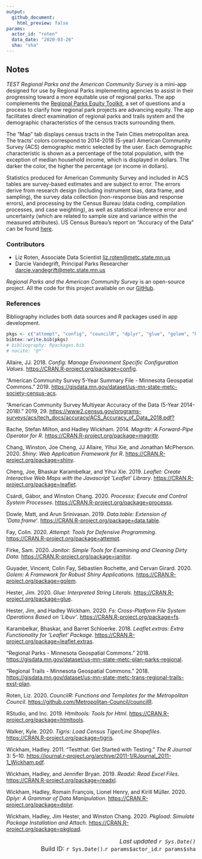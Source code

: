 ```yaml
---
output: 
  github_document:
    html_preview: false
params: 
  actor_id: "roten" 
  data_date: "2020-03-26"
  sha: "sha"
---
```

## Notes  

*TEST Regional Parks and the American Community Survey* is a mini-app designed for use by Regional Parks implementing agencies to assist in their progressing toward a more equitable use of regional parks. The app complements the [Regional Parks Equity Toolkit](https://metrocouncil.org/parks/Planning/Parks-Equity-Toolkit.aspx), a set of questions and a process to clarify how regional park projects are advancing equity. The app facilitates direct examination of regional parks and trails system and the demographic characteristics of the census tracts surrounding them.  



The "Map" tab displays census tracts in the Twin Cities metropolitan area. The tracts' colors correspond to 2014-2018 (5-year) American Community Survey (ACS) demographic metric selected by the user. Each demographic characteristic is shown as a percentage of the total population, with the exception of median household income, which is displayed in dollars. The darker the color, the higher the percentage (or income in dollars).    



Statistics produced for American Community Survey and included in ACS tables are survey-based estimates and are subject to error. The errors derive from research design (including instrument bias, data frame, and sampling), the survey data collection (non-response bias and response errors), and processing by the Census Bureau (data coding, compilation processes, and case weighting), as well as statistical inference error and uncertainty (which are related to sample size and variance within the measured attributes). US Census Bureau's report on "Accuracy of the Data" can be found [here](https://www2.census.gov/programs-surveys/acs/tech_docs/accuracy/MultiyearACSAccuracyofData2017.pdf?#).  

### Contributors  

- Liz Roten, Associate Data Scientist [liz.roten@metc.state.mn.us](mailto:liz.roten@metc.state.mn.us)  
- Darcie Vandegrift, Principal Parks Researcher [darcie.vandegrift@metc.state.mn.us](mailto:darcie.vandegrift@metc.state.mn.us)  
  
*Regional Parks and the American Community Survey* is an open-source project. All the code for this project available on our [GitHub](https://github.com/Metropolitan-Council/regionalparks.acs).   


### References  

Bibliography includes both data sources and R packages used in app development.  
```r
pkgs <- c("attempt", "config", "councilR", "dplyr", "glue", "golem", "htmltools", "leaflet", "magrittr", "processx", "shiny", "pkgload", "leaflet.extras", "testthat", "data.table", "tigris", "fs", "readxl", "janitor")
bibtex::write.bib(pkgs)
# bibliography: Rpackages.bib
# nocite: '@*'
```

<div id="refs" class="references">
<div id="ref-config">
<p>Allaire, JJ. 2018. <em>Config: Manage Environment Specific Configuration Values</em>. <a href="https://CRAN.R-project.org/package=config" class="uri">https://CRAN.R-project.org/package=config</a>.</p>
</div>
<div id="ref-noauthor_american">
<p>“American Community Survey 5-Year Summary File - Minnesota Geospatial Commons.” 2019. <a href="https://gisdata.mn.gov/dataset/us-mn-state-metc-society-census-acs" class="uri">https://gisdata.mn.gov/dataset/us-mn-state-metc-society-census-acs</a>.</p>
</div>
<div id="ref-noauthor_american-1">
<p>“American Community Survey Multiyear Accuracy of the Data (5-Year 2014-2018).” 2019, 29. <a href="https://www2.census.gov/programs-surveys/acs/tech_docs/accuracy/ACS_Accuracy_of_Data_2018.pdf?" class="uri">https://www2.census.gov/programs-surveys/acs/tech_docs/accuracy/ACS_Accuracy_of_Data_2018.pdf?</a></p>
</div>
<div id="ref-magrittr">
<p>Bache, Stefan Milton, and Hadley Wickham. 2014. <em>Magrittr: A Forward-Pipe Operator for R</em>. <a href="https://CRAN.R-project.org/package=magrittr" class="uri">https://CRAN.R-project.org/package=magrittr</a>.</p>
</div>
<div id="ref-shiny">
<p>Chang, Winston, Joe Cheng, JJ Allaire, Yihui Xie, and Jonathan McPherson. 2020. <em>Shiny: Web Application Framework for R</em>. <a href="https://CRAN.R-project.org/package=shiny" class="uri">https://CRAN.R-project.org/package=shiny</a>.</p>
</div>
<div id="ref-leaflet">
<p>Cheng, Joe, Bhaskar Karambelkar, and Yihui Xie. 2019. <em>Leaflet: Create Interactive Web Maps with the Javascript ’Leaflet’ Library</em>. <a href="https://CRAN.R-project.org/package=leaflet" class="uri">https://CRAN.R-project.org/package=leaflet</a>.</p>
</div>
<div id="ref-processx">
<p>Csárdi, Gábor, and Winston Chang. 2020. <em>Processx: Execute and Control System Processes</em>. <a href="https://CRAN.R-project.org/package=processx" class="uri">https://CRAN.R-project.org/package=processx</a>.</p>
</div>
<div id="ref-data.table">
<p>Dowle, Matt, and Arun Srinivasan. 2019. <em>Data.table: Extension of ‘Data.frame‘</em>. <a href="https://CRAN.R-project.org/package=data.table" class="uri">https://CRAN.R-project.org/package=data.table</a>.</p>
</div>
<div id="ref-attempt">
<p>Fay, Colin. 2020. <em>Attempt: Tools for Defensive Programming</em>. <a href="https://CRAN.R-project.org/package=attempt" class="uri">https://CRAN.R-project.org/package=attempt</a>.</p>
</div>
<div id="ref-janitor">
<p>Firke, Sam. 2020. <em>Janitor: Simple Tools for Examining and Cleaning Dirty Data</em>. <a href="https://CRAN.R-project.org/package=janitor" class="uri">https://CRAN.R-project.org/package=janitor</a>.</p>
</div>
<div id="ref-golem">
<p>Guyader, Vincent, Colin Fay, Sébastien Rochette, and Cervan Girard. 2020. <em>Golem: A Framework for Robust Shiny Applications</em>. <a href="https://CRAN.R-project.org/package=golem" class="uri">https://CRAN.R-project.org/package=golem</a>.</p>
</div>
<div id="ref-glue">
<p>Hester, Jim. 2020. <em>Glue: Interpreted String Literals</em>. <a href="https://CRAN.R-project.org/package=glue" class="uri">https://CRAN.R-project.org/package=glue</a>.</p>
</div>
<div id="ref-fs">
<p>Hester, Jim, and Hadley Wickham. 2020. <em>Fs: Cross-Platform File System Operations Based on ’Libuv’</em>. <a href="https://CRAN.R-project.org/package=fs" class="uri">https://CRAN.R-project.org/package=fs</a>.</p>
</div>
<div id="ref-leaflet.extras">
<p>Karambelkar, Bhaskar, and Barret Schloerke. 2018. <em>Leaflet.extras: Extra Functionality for ’Leaflet’ Package</em>. <a href="https://CRAN.R-project.org/package=leaflet.extras" class="uri">https://CRAN.R-project.org/package=leaflet.extras</a>.</p>
</div>
<div id="ref-noauthor_regional">
<p>“Regional Parks - Minnesota Geospatial Commons.” 2018. <a href="https://gisdata.mn.gov/dataset/us-mn-state-metc-plan-parks-regional" class="uri">https://gisdata.mn.gov/dataset/us-mn-state-metc-plan-parks-regional</a>.</p>
</div>
<div id="ref-noauthor_regional-1">
<p>“Regional Trails - Minnesota Geospatial Commons.” 2018. <a href="https://gisdata.mn.gov/dataset/us-mn-state-metc-trans-regional-trails-exst-plan" class="uri">https://gisdata.mn.gov/dataset/us-mn-state-metc-trans-regional-trails-exst-plan</a>.</p>
</div>
<div id="ref-councilR">
<p>Roten, Liz. 2020. <em>CouncilR: Functions and Templates for the Metropolitan Council</em>. <a href="https://github.com/Metropolitan-Council/councilR" class="uri">https://github.com/Metropolitan-Council/councilR</a>.</p>
</div>
<div id="ref-htmltools">
<p>RStudio, and Inc.&nbsp;2019. <em>Htmltools: Tools for Html</em>. <a href="https://CRAN.R-project.org/package=htmltools" class="uri">https://CRAN.R-project.org/package=htmltools</a>.</p>
</div>
<div id="ref-tigris">
<p>Walker, Kyle. 2020. <em>Tigris: Load Census Tiger/Line Shapefiles</em>. <a href="https://CRAN.R-project.org/package=tigris" class="uri">https://CRAN.R-project.org/package=tigris</a>.</p>
</div>
<div id="ref-testthat">
<p>Wickham, Hadley. 2011. “Testthat: Get Started with Testing.” <em>The R Journal</em> 3: 5–10. <a href="https://journal.r-project.org/archive/2011-1/RJournal_2011-1_Wickham.pdf" class="uri">https://journal.r-project.org/archive/2011-1/RJournal_2011-1_Wickham.pdf</a>.</p>
</div>
<div id="ref-readxl">
<p>Wickham, Hadley, and Jennifer Bryan. 2019. <em>Readxl: Read Excel Files</em>. <a href="https://CRAN.R-project.org/package=readxl" class="uri">https://CRAN.R-project.org/package=readxl</a>.</p>
</div>
<div id="ref-dplyr">
<p>Wickham, Hadley, Romain François, Lionel Henry, and Kirill Müller. 2020. <em>Dplyr: A Grammar of Data Manipulation</em>. <a href="https://CRAN.R-project.org/package=dplyr" class="uri">https://CRAN.R-project.org/package=dplyr</a>.</p>
</div>
<div id="ref-pkgload">
<p>Wickham, Hadley, Jim Hester, and Winston Chang. 2020. <em>Pkgload: Simulate Package Installation and Attach</em>. <a href="https://CRAN.R-project.org/package=pkgload" class="uri">https://CRAN.R-project.org/package=pkgload</a>.</p>
</div>
</div>


<right style="font-size: 1rem; text-align: right; display: block;">
*Last updated `r Sys.Date()`*  
Build ID: `r Sys.Date()`.`r params$actor_id`.`r params$sha`  
</right>
